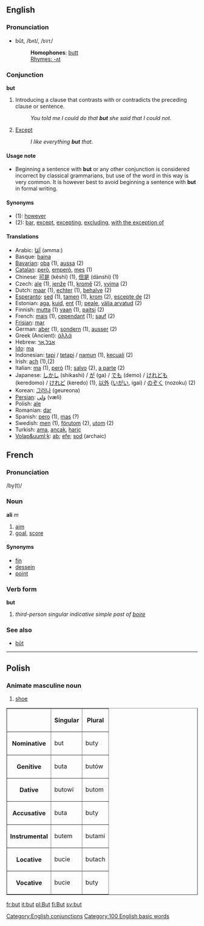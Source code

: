 ==English==
===Pronunciation===
*bŭt, /bʌt/, /<tt>bVt</tt>/
*:'''Homophones''': [[butt]]
*:[[Rhymes:English:-ʌt|Rhymes: -ʌt]]

===Conjunction===
[[Category:English conjunctions]]
'''but'''

# Introducing a clause that contrasts with or contradicts the preceding clause or sentence.
#: ''You told me I could do that '''but''' she said that I could not.''
# [[except|Except]]
#: ''I like everything '''but''' that.''

====Usage note====
*Beginning a sentence with '''but''' or any other conjunction is considered incorrect by classical grammarians, but use of the word in this way is very common.  It is however best to avoid beginning a sentence with '''but''' in formal writing.

====Synonyms====
*(1): [[however]]
*(2): [[bar]], [[except]], [[excepting]], [[excluding]], [[with the exception of]]

====Translations====
*Arabic: [[اما|اَمّا]] (amma:)
*Basque: [[baina]]
*[[Bavarian]]: [[oba]] (1), [[aussa]] (2)
*[[Catalan]]: [[però]], [[emperò]], [[mes]] (1)
*Chinese: [[可是]] (kěshì) (1), [[但是]] (dànshì) (1)
*Czech: [[ale]] (1), [[jenže]] (1), [[kromě]] (2), [[vyjma]] (2)
*Dutch: [[maar]] (1), [[echter]] (1), [[behalve]] (2)
*[[Esperanto]]: [[sed]] (1), [[tamen]] (1), [[krom]] (2), [[escepte de]] (2)
*Estonian: [[aga]], [[kuid]], [[ent]] (1); [[peale]], [[välja arvatud]] (2)
*Finnish: [[mutta]] (1) [[vaan#Finnish|vaan]] (1), [[paitsi]] (2)
*French: [[mais]] (1), [[cependant]] (1); [[sauf]] (2)
*[[Frisian]]: [[mar]]
*German: [[aber]] (1), [[sondern]] (1), [[ausser]] (2)
*Greek (Ancient): [[ἀλλά]]
*Hebrew: [[אבל]],[[אך]]
*[[Ido]]: [[ma]]
*Indonesian: [[tapi]] / [[tetapi]] / [[namun]] (1), [[kecuali]] (2)
*Irish: [[ach]] (1),(2)
*Italian: [[ma]] (1), [[però]] (1); [[salvo]] (2), [[a parte]] (2)
*Japanese: [[しかし]] (shikashi) / [[が]] (ga) / [[でも]] (demo) / [[けれども]] (keredomo) / [[けれど]] (keredo) (1), [[以外]] ([[いがい]], igai) / [[のぞく]] (nozoku) (2)
*Korean: [[그러나]] (geureona)
*[[Persian]]: [[ولی|وَلی]] (væli)
*Polish: [[ale]]
*Romanian: [[dar]]
*Spanish: [[pero]] (1), [[mas]] (?)
*Swedish: [[men]] (1), [[förutom]] (2), [[utom]] (2)
*Turkish: [[ama]], [[ancak]], [[hariç]]
*[[Volap&uuml;k]]: [[ab]]; [[efe]]; [[sod]] (archaic)

==French==
===Pronunciation===
/by(t)/ 
===Noun===
'''ali''' ''m''

# [[aim]]
#[[goal]], [[score]]

====Synonyms====
*[[fin]]
*[[dessein]]
*[[point]]

===Verb form===
'''but'''

# ''third-person singular indicative simple past of [[boire]]''

===See also===
*[[bût]]

----
==Polish==
===Animate masculine noun===
#[[shoe]]

<table border=1>
<tr><th><th>Singular<th>Plural</tr>
<tr><th>Nominative<td>but<td>buty</tr>
<tr><th>Genitive<td>buta<td>butów</tr>
<tr><th>Dative<td>butowi<td>butom</tr>
<tr><th>Accusative<td>buta<td>buty</tr>
<tr><th>Instrumental<td>butem<td>butami</tr>
<tr><th>Locative<td>bucie<td>butach</tr>
<tr><th>Vocative<td>bucie<td>buty</tr>
</table>


[[fr:but]]
[[it:but]]
[[pl:But]]
[[fi:But]]
[[sv:but]]

[[Category:100 English basic words]]